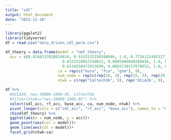 ```yaml
---
title: "sdl"
output: html_document
date: "2022-11-16"
---
```


```r
library(ggplot2)
library(tidyverse)
df = read.csv("data_driven_sdl_perm.csv")
```

```r
df_theory = data.frame(model = "nmf_theory",
  acc = c(0.8248337028824834, 0.9153132250580046, 1.0, 0.7716121495327103, 0.9351585014409222, 1.0, 0.7876376988984088, 0.8474099099099099, 1.0, 
                         0.8322510822510822, 0.8885906040268456, 1.0, 0.7983193277310925, 0.9183040330920372, 1.0, 0.8146718146718147, 0.8170426065162907, 1.0,
                         0.8114558472553699, 0.8665730337078652, 1.0, 0.8903743315508021, 0.8584070796460177, 1.0, 0.875234521575985, 0.9023904382470119, 1.0),
                       ca = rep(c("kura", "fca", "ghm"), 9), 
                       num_node = rep(c(rep(10, 3), rep(15, 3), rep(20, 3)), 3),
                       ntwk = c(rep("Caltech36", 9), rep('UCLA26', 9), rep('nws-20000-1000-05', 9)))
```

```r
df %>%
  #UCLA26, nws-20000-1000-05, Caltech36
  #filter(ntwk=="nws-20000-1000-05") %>%
  select(sdl_acc, rf_acc, base_acc, ca, num_node, ntwk) %>%
  pivot_longer(cols = c("sdl_acc", "rf_acc", "base_acc"), names_to = "model", values_to = "acc")%>%
  rbind(df_theory) %>%
  ggplot(aes(x = num_node, y = acc))+
  geom_point(aes(col = model))+
  geom_line(aes(col = model))+
  facet_grid(ntwk~ca)


```
